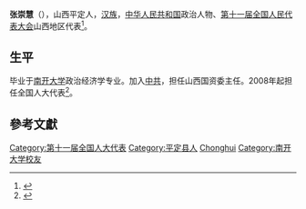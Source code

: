 '''张崇慧'''（{{bd|1950年||}}），山西平定人，[[汉族|汉族]]，[[中华人民共和国|中华人民共和国]]政治人物、[[第十一届全国人民代表大会|第十一届全国人民代表大会]]山西地区代表<ref>{{cite web|author=新华网|title=第十一届全国人大代表|url=http://news.xinhuanet.com/ziliao/2008-03/03/content_7708230.htm?node=36628|publisher=新华网|accessdate=2014-01-07|archive-date=2014-01-10|archive-url=https://web.archive.org/web/20140110211415/http://news.xinhuanet.com/ziliao/2008-03/03/content_7708230.htm?node=36628|dead-url=no}}</ref>。

==生平==
毕业于[[南开大学|南开大学]]政治经济学专业。加入[[中共|中共]]，担任山西国资委主任。2008年起担任全国人大代表<ref>{{cite news|title=全国人大代表信息-张崇慧|url= http://210.82.31.1:8084/delegate/viewDelegate.action?dbid=110266|accessdate=2013-04-05|newspaper=全国人大网|archive-url=https://web.archive.org/web/20140107055841/http://www.npc.gov.cn/delegate/viewDelegate.action?dbid=110266|archive-date=2014-01-07|dead-url=yes}}</ref>。

==參考文獻==
{{reflist}}

{{DEFAULTSORT:Z}}
[[Category:第十一届全国人大代表|Category:第十一届全国人大代表]]
[[Category:平定县人|Category:平定县人]]
[[Category:张姓|Chonghui]]
[[Category:南开大学校友|Category:南开大学校友]]